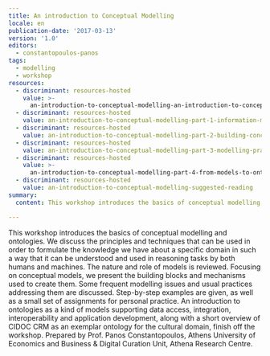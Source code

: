 ```yaml
---
title: An introduction to Conceptual Modelling
locale: en
publication-date: '2017-03-13'
version: '1.0'
editors:
  - constantopoulos-panos
tags:
  - modelling
  - workshop
resources:
  - discriminant: resources-hosted
    value: >-
      an-introduction-to-conceptual-modelling-an-introduction-to-conceptual-modelling
  - discriminant: resources-hosted
    value: an-introduction-to-conceptual-modelling-part-1-information-modelling
  - discriminant: resources-hosted
    value: an-introduction-to-conceptual-modelling-part-2-building-conceptual-models
  - discriminant: resources-hosted
    value: an-introduction-to-conceptual-modelling-part-3-modelling-practice
  - discriminant: resources-hosted
    value: >-
      an-introduction-to-conceptual-modelling-part-4-from-models-to-ontologies-and-back
  - discriminant: resources-hosted
    value: an-introduction-to-conceptual-modelling-suggested-reading
summary:
  content: This workshop introduces the basics of conceptual modelling and ontologies.

---
```


This workshop introduces the basics of conceptual modelling and ontologies. We discuss the principles and techniques that can be used in order to formulate the knowledge we have about a specific domain in such a way that it can be understood and used in reasoning tasks by both humans and machines. The nature and role of models is reviewed. Focusing on conceptual models, we present the building blocks and mechanisms used to create them. Some frequent modelling issues and usual practices addressing them are discussed. Step-by-step examples are given, as well as a small set of assignments for personal practice. An introduction to ontologies as a kind of models supporting data access, integration, interoperability and application development, along with a short overview of CIDOC CRM as an exemplar ontology for the cultural domain, finish off the workshop. Prepared by Prof. Panos Constantopoulos, Athens University of Economics and Business & Digital Curation Unit, Athena Research Centre.
